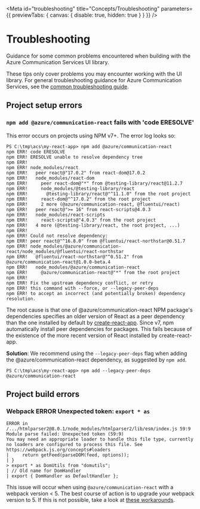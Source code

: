 
<Meta
  id="troubleshooting"
  title="Concepts/Troubleshooting"
  parameters={{ previewTabs: { canvas: { disable: true, hidden: true } } }}
/>

# Troubleshooting

Guidance for some common problems encountered when building with the Azure Communication Services UI library.

These tips only cover problems you may encounter working with the UI library. For general troubleshooting guidance
for Azure Communication Services, see the [common troubleshooting guide](https://docs.microsoft.com/en-us/azure/communication-services/concepts/troubleshooting-info).

## Project setup errors

### `npm add @azure/communication-react` fails with 'code ERESOLVE'

This error occurs on projects using NPM v7+. The error log looks so:

```
PS C:\tmp\acs\my-react-app> npm add @azure/communication-react
npm ERR! code ERESOLVE
npm ERR! ERESOLVE unable to resolve dependency tree
npm ERR!
npm ERR! node_modules/react
npm ERR!   peer react@"17.0.2" from react-dom@17.0.2
npm ERR!   node_modules/react-dom
npm ERR!     peer react-dom@"*" from @testing-library/react@11.2.7
npm ERR!     node_modules/@testing-library/react
npm ERR!       @testing-library/react@"^11.1.0" from the root project
npm ERR!     react-dom@"^17.0.2" from the root project
npm ERR!     2 more (@azure/communication-react, @fluentui/react)
npm ERR!   peer react@">= 16" from react-scripts@4.0.3
npm ERR!   node_modules/react-scripts
npm ERR!     react-scripts@"4.0.3" from the root project
npm ERR!   4 more (@testing-library/react, the root project, ...)
npm ERR!
npm ERR! Could not resolve dependency:
npm ERR! peer react@"^16.8.0" from @fluentui/react-northstar@0.51.7
npm ERR! node_modules/@azure/communication-react/node_modules/@fluentui/react-northstar
npm ERR!   @fluentui/react-northstar@"^0.51.2" from @azure/communication-react@1.0.0-beta.4
npm ERR!   node_modules/@azure/communication-react
npm ERR!     @azure/communication-react@"*" from the root project
npm ERR!
npm ERR! Fix the upstream dependency conflict, or retry
npm ERR! this command with --force, or --legacy-peer-deps
npm ERR! to accept an incorrect (and potentially broken) dependency resolution.
```

The root cause is that one of @azure/communication-react NPM package's dependencies
specifies an older version of React as a peer dependency than the one installed by default by
[create-react-app](https://create-react-app.dev/).
Since v7, npm automatically install peer dependencies for packages. This fails because of the existence of the
more recent version of React installed by create-react-app.

**Solution**: We recommend using the `--legacy-peer-deps` flag when adding the @azure/communication-react dependency, as suggested
by `npm add`.

```
PS C:\tmp\acs\my-react-app> npm add --legacy-peer-deps @azure/communication-react
```

## Project build errors

### Webpack ERROR Unexpected token: `export * as`

```
ERROR in /.../htmlparser2@8.0.1/node_modules/htmlparser2/lib/esm/index.js 59:9
Module parse failed: Unexpected token (59:9)
You may need an appropriate loader to handle this file type, currently no loaders are configured to process this file. See https://webpack.js.org/concepts#loaders
|     return getFeed(parseDOM(feed, options));
| }
> export * as DomUtils from "domutils";
| // Old name for DomHandler
| export { DomHandler as DefaultHandler };
```

This issue will occur when using `@azure/communication-react` with a webpack version < 5.
The best course of action is to upgrade your webpack version to 5.
If this is not possible, take a look at [these workarounds](https://github.com/fb55/htmlparser2/issues/1237#issuecomment-1182522861).
